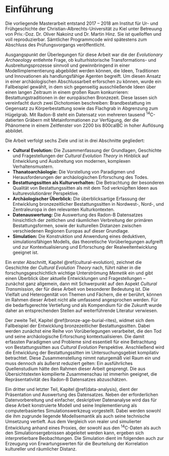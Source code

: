 # Einführung {#intro}

Die vorliegende Masterarbeit entstand 2017 -- 2018 am Institut für Ur- und Frühgeschichte der Christian-Albrechts-Universität zu Kiel unter Betreuung von Priv.-Doz. Dr. Oliver Nakoinz und Dr. Martin Hinz. Sie ist quelloffen und voll reproduzierbar. Sämtlicher Programmcode wird spätestens zum Abschluss des Prüfungsvorgangs veröffentlicht.

Ausgangspunkt der Überlegungen für diese Arbeit war die der *Evolutionary Archaeology* entlehnte Frage, ob kulturhistorische Transformations- und Ausbreitungsprozesse sinnvoll und gewinnbringend in einer Modellimplementierung abgebildet werden können, die Ideen, Traditionen und Innovationen als handlungsfähige Agenten begreift. Um diesen Ansatz in einer archäologischen Abschlussarbeit erforschen zu können, wurde ein Fallbeispiel gewählt, in dem sich gegenseitig ausschließende Ideen über einen langen Zeitraum in einem großen Raum konkurrieren: Bestattungstraditionen in der europäischen Bronzezeit. Diese lassen sich vereinfacht durch zwei Dichotomien beschreiben: Brandbestattung im Gegensatz zu Körperbestattung sowie das Flachgrab in Abgrenzung zum Hügelgrab. Mit Radon-B steht ein Datensatz von mehreren tausend ^14^C-datierten Gräbern mit Metainformationen zur Verfügung, der die Phänomene in einem Zeitfenster von 2200 bis 800calBC in hoher Auflösung abbildet. 

Die Arbeit verfolgt sechs Ziele und ist in drei Abschnitte gegliedert: 

- **Cultural Evolution:** Die Zusammenfassung der Grundlagen, Geschichte und Fragestellungen der *Cultural Evolution Theory* in Hinblick auf Entwicklung und Ausbreitung von modernen, komplexen Verhaltensmustern.
- **Thanatoarchäologie:** Die Vorstellung von Paradigmen und Herausforderungen der archäologischen Erforschung des Todes.
- **Bestattungssitten als Kulturverhalten:** Die Betrachtung der besonderen Qualität von Bestattungssitten als mit dem Tod verknüpften Ideen aus kulturevolutionärer Perspektive.
- **Archäologischer Überblick:** Die überblicksartige Erfassung der Entwicklung bronzezeitlicher Bestattungssitten in Nordwest-, Nord-, und Zentraleuropa in den relevanten Kulturkontexten.
- **Datenauswertung:** Die Auswertung des Radon-B Datensatzes hinsichtlich der zeitlichen und räumlichen Verbreitung der primären Bestattungsformen, sowie der kulturellen Distanzen zwischen verschiedenen Regionen Europas auf dieser Grundlage.
- **Simulation:** Die Konstruktion und Anwendung eines deduktiven, simulationsfähigen Modells, das theoretische Vorüberlegungen aufgreift und zur Kontextualisierung und Erforschung der Realweltentwicklung geeignet ist.

Ein erster Abschnitt, Kapitel \@ref(cultural-evolution), zeichnet die Geschichte der *Cultural Evolution Theory* nach, führt näher in die forschungsgeschichtlich wichtige Unterströmung *Memetik* ein und gibt einen Überblick über aktuelle Entwicklungen und Fragestellungen -- zunächst ganz allgemein, dann mit Schwerpunkt auf den Aspekt *Cultural Transmission*, der für diese Arbeit von besonderer Bedeutung ist. Die Vielfalt und Heterogenität von Themen und Fächern, die er berührt, können im Rahmen dieser Arbeit nicht alle umfassend angesprochen werden. Für die bedarfsgerechte Vertiefung und als Kompendium für die Zukunft wurde daher an entsprechenden Stellen auf weiterführende Literatur verwiesen.  

Der zweite Teil, Kapitel \@ref(bronze-age-burial-rites), widmet sich dem Fallbeispiel der Entwicklung bronzezeitlicher Bestattungssitten. Dabei werden zunächst eine Reihe von Vorüberlegungen verarbeitet, die den Tod und seine archäologische Erforschung kontextualisieren. Die damit erfassten Paradigmen und Probleme sind essentiell für eine Betrachtung von Bestattungssitten aus *Cultural Evolution* Perspektive. Anschließend wird die Entwicklung der Bestattungssitten im Untersuchungsgebiet kompilativ betrachtet. Diese Zusammenstellung nimmt naturgemäß viel Raum ein und muss dennoch als äußerst reduziert gelten: Ein ausführliches Quellenstudium hätte den Rahmen dieser Arbeit gesprengt. Die aus Übersichtstexten kompilierte Zusammenschau ist immerhin geeignet, die Repräsentativität des Radon-B Datensatzes abzuschätzen.

Ein dritter und letzter Teil, Kapitel \@ref(data-analysis), dient der Präsentation und Auswertung des Datensatzes. Neben der erforderlichen Datenvorbereitung und einfacher, deskriptiver Datenanalyse wird das für diese Arbeit konstruierte Modell und seine Implementierung als computerbasiertes Simulationswerkzeug vorgestellt. Dabei werden sowohl die ihm zugrunde liegende Modellsemantik als auch seine technische Umsetzung vertieft. Aus dem Vergleich von realer und simulierter Entwicklung anhand eines Proxies, der sowohl aus den ^14^C-Daten als auch den Simulationsergebnissen abgeleitet werden kann, ergeben sich interpretierbare Beobachtungen. Die Simulation dient im folgenden auch zur Erzeugung von Erwartungswerten für die Beurteilung der Korrelation kultureller und räumlicher Distanz.
